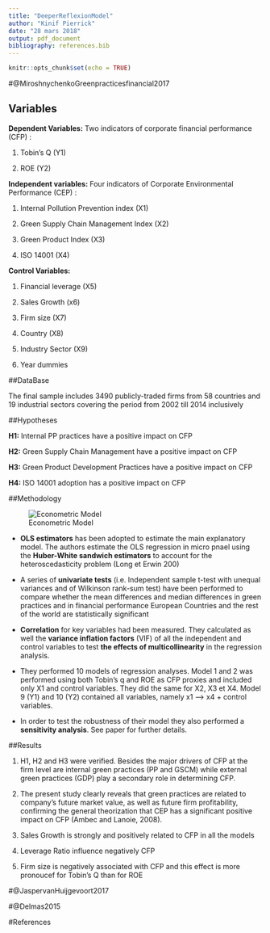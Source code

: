 ```yaml
---
title: "DeeperReflexionModel"
author: "Kinif Pierrick"
date: "28 mars 2018"
output: pdf_document
bibliography: references.bib
---
```


```r
knitr::opts_chunk$set(echo = TRUE)
```


#@MiroshnychenkoGreenpracticesfinancial2017

## Variables

**Dependent Variables:** Two indicators of corporate financial performance (CFP) :

1. Tobin's Q (Y1) 

2. ROE (Y2)


**Independent variables:** Four indicators of Corporate Environmental Performance (CEP) :

1. Internal Pollution Prevention index (X1)

2. Green Supply Chain Management Index (X2)

3. Green Product Index (X3)

4. ISO 14001 (X4)

**Control Variables:** 

1. Financial leverage (X5)

2. Sales Growth (x6)

3. Firm size (X7)

4. Country (X8)

5. Industry Sector (X9)

6. Year dummies 


##DataBase

The final sample includes 3490 publicly-traded firms from 58 countries and 19 industrial sectors covering the period from 2002 till 2014 inclusively


##Hypotheses

**H1:** Internal PP practices have a positive impact on CFP

**H2:** Green Supply Chain Management have a positive impact on CFP

**H3:** Green Product Development Practices have a positive impact on CFP

**H4:** ISO 14001 adoption has a positive impact on CFP

##Methodology

![Econometric Model](Miroshnychenko2017EconometricModel.JPG)


- **OLS estimators** has been adopted to estimate the main explanatory model. The authors estimate the OLS regression in micro pnael using the **Huber-White sandwich estimators** to account for the heteroscedasticity problem (Long et Erwin 200)

- A series of **univariate tests** (i.e. Independent sample t-test with unequal variances and of Wilkinson rank-sum test) have been performed to compare whether the mean differences and median differences in green practices and in financial performance European Countries and the rest of the world are statistically significant

- **Correlation** for key variables had been measured. They calculated as well the **variance inflation factors** (VIF) of all the independent and control variables to test **the effects of multicollinearity** in the regression analysis.

- They performed 10 models of regression analyses. Model 1 and 2 was performed using both Tobin's q and ROE as CFP proxies and included only X1 and control variables. They did the same for X2, X3 et X4. Model 9 (Y1) and 10 (Y2) contained all variables, namely x1 --> x4 + control variables.

- In order to test the robustness of their model they also performed a **sensitivity analysis**. See paper for further details. 


##Results

1. H1, H2 and H3 were verified. Besides the major drivers of CFP at the firm level are internal green practices (PP and GSCM) while external green practices (GDP) play a secondary role in determining CFP.

2. The present study clearly reveals that green practices are related to company’s future market value, as well as future firm profitability, confirming the general theorization that CEP has a significant positive impact on CFP (Ambec and Lanoie, 2008).

3. Sales Growth is strongly and positively related to CFP in all the models

4. Leverage Ratio influence negatively CFP

5. Firm size is negatively associated with CFP and this effect is more pronoucef for Tobin's Q than for ROE



#@JaspervanHuijgevoort2017




#@Delmas2015

#References

